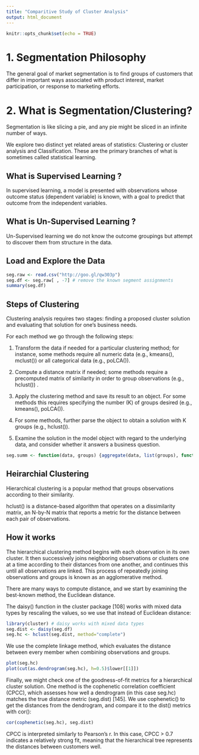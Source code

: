 ---
title: "Comparitive Study of Cluster Analysis"
output: html_document
---

```{r setup, include=FALSE}
knitr::opts_chunk$set(echo = TRUE)
```

# 1. Segmentation Philosophy

The general goal of market segmentation is to find groups of customers that differ in
important ways associated with product interest, market participation, or response
to marketing efforts.

# 2. What is Segmentation/Clustering?

Segmentation is like slicing a pie, and any pie might be sliced in an infinite number of ways.

We explore two distinct yet related areas of statistics:
Clustering or cluster analysis and Classification. 
These are the primary branches of what is sometimes called statistical learning.

## What is Supervised Learning ?

In supervised learning, a model is presented with observations whose outcome
status (dependent variable) is known, with a goal to predict that outcome from
the independent variables.

## What is Un-Supervised Learning ?

Un-Supervised learning we do not know the outcome groupings but attempt to
discover them from structure in the data.


## Load and Explore the Data

```{r cars}

seg.raw <- read.csv("http://goo.gl/qw303p")
seg.df <- seg.raw[ , -7] # remove the known segment assignments
summary(seg.df)

```

## Steps of Clustering 

Clustering analysis requires two stages: finding a proposed cluster solution and evaluating
that solution for one's business needs.

For each method we go through the following steps:

1. Transform the data if needed for a particular clustering method; for instance,
some methods require all numeric data (e.g., kmeans(), mclust()) or all
categorical data (e.g., poLCA()).

2. Compute a distance matrix if needed; some methods require a precomputed
matrix of similarity in order to group observations (e.g., hclust()) .

3. Apply the clustering method and save its result to an object. For some methods
this requires specifying the number (K) of groups desired (e.g., kmeans(),
poLCA()).

4. For some methods, further parse the object to obtain a solution with K groups
(e.g., hclust()).

5. Examine the solution in the model object with regard to the underlying data,
and consider whether it answers a business question.

```{r }
seg.summ <- function(data, groups) {aggregate(data, list(groups), function(x) mean(as.numeric(x)))}
```

## Heirarchial Clustering

Hierarchical clustering is a popular method that groups observations according to
their similarity.

hclust() is a distance-based algorithm that operates on a dissimilarity matrix, an
N-by-N matrix that reports a metric for the distance between each pair of observations.

## How it works

The hierarchical clustering method begins with each observation in its own cluster.
It then successively joins neighboring observations or clusters one at a time according
to their distances from one another, and continues this until all observations
are linked. This process of repeatedly joining observations and groups is known as
an agglomerative method.

There are many ways to compute distance, and we start by examining the
best-known method, the Euclidean distance.

The daisy() function in the cluster
package [108] works with mixed data types by rescaling the values, so we use that
instead of Euclidean distance:

```{r}
library(cluster) # daisy works with mixed data types
seg.dist <- daisy(seg.df)
seg.hc <- hclust(seg.dist, method="complete")

```

We use the complete linkage method, which evaluates the distance between every
member when combining observations and groups.

```{r}
plot(seg.hc)
plot(cut(as.dendrogram(seg.hc), h=0.5)$lower[[1]])
```

Finally, we might check one of the goodness-of-fit metrics for a hierarchical cluster
solution. One method is the cophenetic correlation coefficient (CPCC), which
assesses how well a dendrogram (in this case seg.hc) matches the true distance
metric (seg.dist) [145]. We use cophenetic() to get the distances from the
dendrogram, and compare it to the dist() metrics with cor():

```{r}
cor(cophenetic(seg.hc), seg.dist)
```

CPCC is interpreted similarly to Pearson's r. In this case, CPCC > 0.7 indicates
a relatively strong fit, meaning that the hierarchical tree represents the distances
between customers well.

